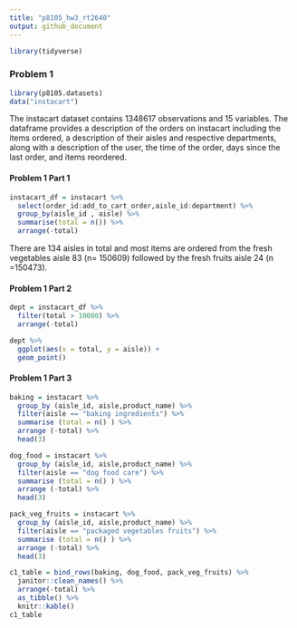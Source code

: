 ```yaml
---
title: "p8105_hw3_rt2640"
output: github_document
---
```


```r
library(tidyverse)

```

### Problem 1

```r
library(p8105.datasets)
data("instacart")

```

The instacart dataset contains 1348617 observations and 15 variables. The dataframe provides a description of the orders on instacart including the items ordered, a description of their aisles and respective departments, along with a description of the user, the time of the order, days since the last order, and items reordered.

#### Problem 1 Part 1

```r
instacart_df = instacart %>%
  select(order_id:add_to_cart_order,aisle_id:department) %>% 
  group_by(aisle_id , aisle) %>%
  summarise(total = n()) %>%
  arrange(-total)
```
There are 134 aisles in total and most items are ordered from the fresh vegetables aisle 83 (n= 150609) followed by the fresh fruits aisle 24 (n =150473).

#### Problem 1 Part 2

```r
dept = instacart_df %>%
  filter(total > 10000) %>%
  arrange(-total)

dept %>%
  ggplot(aes(x = total, y = aisle)) +
  geom_point()

```

#### Problem 1 Part 3

```r
baking = instacart %>%
  group_by (aisle_id, aisle,product_name) %>%
  filter(aisle == "baking ingredients") %>%
  summarise (total = n() ) %>%
  arrange (-total) %>%
  head(3)

dog_food = instacart %>%
  group_by (aisle_id, aisle,product_name) %>%
  filter(aisle == "dog food care") %>%
  summarise (total = n() ) %>%
  arrange (-total) %>%
  head(3)

pack_veg_fruits = instacart %>%
  group_by (aisle_id, aisle,product_name) %>%
  filter(aisle == "packaged vegetables fruits") %>%
  summarise (total = n() ) %>%
  arrange (-total) %>%
  head(3)

c1_table = bind_rows(baking, dog_food, pack_veg_fruits) %>%
  janitor::clean_names() %>%
  arrange(-total) %>% 
  as_tibble() %>% 
  knitr::kable()
c1_table
```




